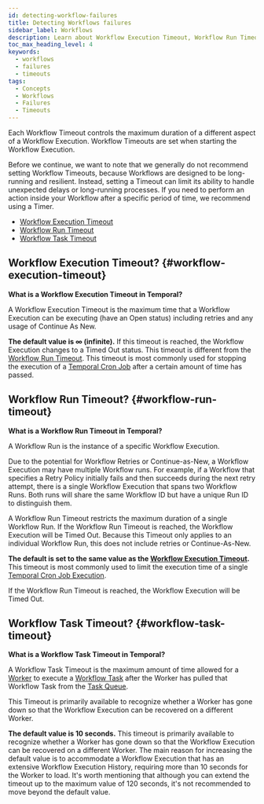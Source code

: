 ```yaml
---
id: detecting-workflow-failures
title: Detecting Workflows failures
sidebar_label: Workflows
description: Learn about Workflow Execution Timeout, Workflow Run Timeout, and Workflow Task Timeout in Temporal. Maximize Workflow efficiency and manage durations effectively.
toc_max_heading_level: 4
keywords:
  - workflows
  - failures
  - timeouts
tags:
  - Concepts
  - Workflows
  - Failures
  - Timeouts
---
```



Each Workflow Timeout controls the maximum duration of a different aspect of a Workflow Execution. Workflow Timeouts are set when starting the Workflow Execution.

Before we continue, we want to note that we generally do not recommend setting Workflow Timeouts, because Workflows are designed to be long-running and resilient.
Instead, setting a Timeout can limit its ability to handle unexpected delays or long-running processes.
If you need to perform an action inside your Workflow after a specific period of time, we recommend using a Timer.

- [Workflow Execution Timeout](#workflow-execution-timeout)
- [Workflow Run Timeout](#workflow-run-timeout)
- [Workflow Task Timeout](#workflow-task-timeout)

## Workflow Execution Timeout? {#workflow-execution-timeout}

**What is a Workflow Execution Timeout in Temporal?**

A Workflow Execution Timeout is the maximum time that a Workflow Execution can be executing (have an Open status) including retries and any usage of Continue As New.

<RelatedReadContainer>
    <RelatedReadItem path="/develop/go/failure-detection#workflow-timeouts" text="Set a Workflow Execution Timeout using the Go SDK" archetype="feature-guide" />
    <RelatedReadItem path="/develop/java/failure-detection#workflow-timeouts" text="Set a Workflow Execution Timeout using the Java SDK" archetype="feature-guide" />
    <RelatedReadItem path="/develop/php/failure-detection#workflow-timeouts" text="Set a Workflow Execution Timeout using the PHP SDK" archetype="feature-guide" />
    <RelatedReadItem path="/develop/python/failure-detection#workflow-timeouts" text="Set a Workflow Execution Timeout using the Python SDK" archetype="feature-guide" />
    <RelatedReadItem path="/develop/typescript/failure-detection#workflow-timeouts" text="Set a Workflow Execution Timeout using the TypeScript SDK" archetype="feature-guide" />
    <RelatedReadItem path="/develop/dotnet/failure-detection#workflow-timeouts" text="Set a Workflow Execution Timeout using the .NET SDK" archetype="feature-guide" />
</RelatedReadContainer>

<CaptionedImage
    src="/diagrams/workflow-execution-timeout.svg"
    title="Workflow Execution Timeout period" />

**The default value is ∞ (infinite).**
If this timeout is reached, the Workflow Execution changes to a Timed Out status.
This timeout is different from the [Workflow Run Timeout](#workflow-run-timeout).
This timeout is most commonly used for stopping the execution of a [Temporal Cron Job](/cron-job) after a certain amount of time has passed.

## Workflow Run Timeout? {#workflow-run-timeout}

**What is a Workflow Run Timeout in Temporal?**

A Workflow Run is the instance of a specific Workflow Execution.

Due to the potential for Workflow Retries or Continue-as-New, a Workflow Execution may have multiple Workflow runs. For example, if a Workflow that specifies a Retry Policy initially fails and then succeeds during the next retry attempt, there is a single Workflow Execution that spans two Workflow Runs. Both runs will share the same Workflow ID but have a unique Run ID to distinguish them.

A Workflow Run Timeout restricts the maximum duration of a single Workflow Run. If the Workflow Run Timeout is reached, the Workflow Execution will be Timed Out. Because this Timeout only applies to an individual Workflow Run, this does not include retries or Continue-As-New.

<RelatedReadContainer>
    <RelatedReadItem path="/develop/go/failure-detection#workflow-timeouts" text="Set a Workflow Run Timeout using the Go SDK" archetype="feature-guide" />
    <RelatedReadItem path="/develop/java/failure-detection#workflow-timeouts" text="Set a Workflow Run Timeout using the Java SDK" archetype="feature-guide" />
    <RelatedReadItem path="/develop/php/failure-detection#workflow-timeouts" text="Set a Workflow Run Timeout using the PHP SDK" archetype="feature-guide" />
    <RelatedReadItem path="/develop/python/failure-detection#workflow-timeouts" text="Set a Workflow Run Timeout using the Python SDK" archetype="feature-guide" />
    <RelatedReadItem path="/develop/typescript/failure-detection#workflow-timeouts" text="Set a Workflow Run Timeout using the TypeScript SDK" archetype="feature-guide" />
    <RelatedReadItem path="/develop/dotnet/failure-detection#workflow-timeouts" text="Set a Workflow Timeout using the .NET SDK" archetype="feature-guide" />
</RelatedReadContainer>

<CaptionedImage
    src="/diagrams/workflow-run-timeout.svg"
    title="Workflow Run Timeout period" />

**The default is set to the same value as the [Workflow Execution Timeout](#workflow-execution-timeout).**
This timeout is most commonly used to limit the execution time of a single [Temporal Cron Job Execution](/cron-job).

If the Workflow Run Timeout is reached, the Workflow Execution will be Timed Out.

## Workflow Task Timeout? {#workflow-task-timeout}

**What is a Workflow Task Timeout in Temporal?**

A Workflow Task Timeout is the maximum amount of time allowed for a [Worker](/workers#worker) to execute a [Workflow Task](/tasks#workflow-task) after the Worker has pulled that Workflow Task from the [Task Queue](/task-queue).

This Timeout is primarily available to recognize whether a Worker has gone down so that the Workflow Execution can be recovered on a different Worker.

<RelatedReadContainer>
    <RelatedReadItem path="/develop/go/failure-detection#workflow-timeouts" text="Set a Workflow Task Timeout using the Go SDK" archetype="feature-guide" />
    <RelatedReadItem path="/develop/java/failure-detection#workflow-timeouts" text="Set a Workflow Task Timeout using the Java SDK" archetype="feature-guide" />
    <RelatedReadItem path="/develop/php/failure-detection#workflow-timeouts" text="Set a Workflow Task Timeout using the PHP SDK" archetype="feature-guide" />
    <RelatedReadItem path="/develop/python/failure-detection#workflow-timeouts" text="Set a Workflow Task Timeout using the Python SDK" archetype="feature-guide" />
    <RelatedReadItem path="/develop/typescript/failure-detection#workflow-timeouts" text="Set a Workflow Task Timeout using the TypeScript SDK" archetype="feature-guide" />
    <RelatedReadItem path="/develop/dotnet/failure-detection#workflow-timeouts" text="Set a Workflow Task Timeout using the .NET SDK" archetype="feature-guide" />
</RelatedReadContainer>

<CaptionedImage
    src="/diagrams/workflow-task-timeout.svg"
    title="Workflow Task Timeout period" />

**The default value is 10 seconds.**
This timeout is primarily available to recognize whether a Worker has gone down so that the Workflow Execution can be recovered on a different Worker.
The main reason for increasing the default value is to accommodate a Workflow Execution that has an extensive Workflow Execution History, requiring more than 10 seconds for the Worker to load.
It's worth mentioning that although you can extend the timeout up to the maximum value of 120 seconds, it's not recommended to move beyond the default value.
